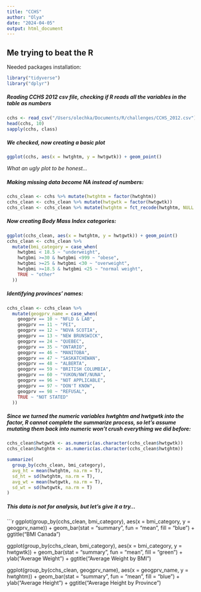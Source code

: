 ```yaml
---
title: "CCHS"
author: "Olya"
date: "2024-04-05"
output: html_document
---
```


## Me trying to beat the R 

Needed packages installation:
```r
library("tidyverse")
library("dplyr")
```

##### Reading CCHS 2012 csv file, checking if R reads all the variables in the table as numbers
```r
cchs <- read_csv("/Users/olechka/Documents/R/challenges/CCHS_2012.csv")
head(cchs, 10)
sapply(cchs, class)
```

##### We checked, now creating a basic plot

```r
ggplot(cchs, aes(x = hwtghtm, y = hwtgwtk)) + geom_point()
```
*What an ugly plot to be honest...*

##### Making missing data become NA instead of numbers:
```r
cchs_clean <- cchs %>% mutate(hwtghtm = factor(hwtghtm))
cchs_clean <- cchs_clean %>% mutate(hwtgwtk = factor(hwtgwtk))
cchs_clean <- cchs_clean %>% mutate(hwtghtm = fct_recode(hwtghtm, NULL = "9.996", NULL = "9.999"))
```

##### Now creating Body Mass Index categories:
```r
ggplot(cchs_clean, aes(x = hwtghtm, y = hwtgwtk)) + geom_point()
cchs_clean <- cchs_clean %>%
  mutate(bmi_category = case_when(
    hwtgbmi < 18.5 ~ "underweight",
    hwtgbmi >=30 & hwtgbmi <999 ~ "obese",
    hwtgbmi >=25 & hwtgbmi <30 ~ "overweight",
    hwtgbmi >=18.5 & hwtgbmi <25 ~ "normal weight",
    TRUE ~ "other"
  ))
```

##### Identifying provinces' names:

```r
cchs_clean <- cchs_clean %>%
  mutate(geogprv_name = case_when(
    geogprv == 10 ~ "NFLD & LAB",
    geogprv == 11 ~ "PEI",
    geogprv == 12 ~ "NOVA SCOTIA",
    geogprv == 13 ~ "NEW BRUNSWICK",
    geogprv == 24 ~ "QUEBEC",
    geogprv == 35 ~ "ONTARIO",
    geogprv == 46 ~ "MANITOBA",
    geogprv == 47 ~ "SASKATCHEWAN",
    geogprv == 48 ~ "ALBERTA",
    geogprv == 59 ~ "BRITISH COLUMBIA",
    geogprv == 60 ~ "YUKON/NWT/NUNA",
    geogprv == 96 ~ "NOT APPLICABLE",
    geogprv == 97 ~ "DON'T KNOW",
    geogprv == 98 ~ "REFUSAL",
    TRUE ~ "NOT STATED"
  ))

```

##### Since we turned the numeric variables hwtghtm and hwtgwtk into the factor, R cannot complete the summarize process, so let's assume mutating them back into numeric won't crush everythimg we did before:

```r
cchs_clean$hwtgwtk <- as.numeric(as.character(cchs_clean$hwtgwtk))
cchs_clean$hwtghtm <- as.numeric(as.character(cchs_clean$hwtghtm))

summarize(
  group_by(cchs_clean, bmi_category), 
  avg_ht = mean(hwtghtm, na.rm = T), 
  sd_ht = sd(hwtghtm, na.rm = T),
  avg_wt = mean(hwtgwtk, na.rm = T), 
  sd_wt = sd(hwtgwtk, na.rm = T)
)
```

##### This data is not for analysis, but let's give it a try...
```r
ggplot(group_by(cchs_clean, bmi_category), aes(x = bmi_category, y = geogprv_name)) +
  geom_bar(stat = "summary", fun = "mean", fill = "blue") +
  ggtitle("BMI Canada")

ggplot(group_by(cchs_clean, bmi_category), aes(x = bmi_category, y = hwtgwtk)) +
  geom_bar(stat = "summary", fun = "mean", fill = "green") +
  ylab("Average Weight") +
  ggtitle("Average Weight by BMI")

ggplot(group_by(cchs_clean, geogprv_name), aes(x = geogprv_name, y = hwtghtm)) +
  geom_bar(stat = "summary", fun = "mean", fill = "blue") +
  ylab("Average Height") +
  ggtitle("Average Height by Province")
